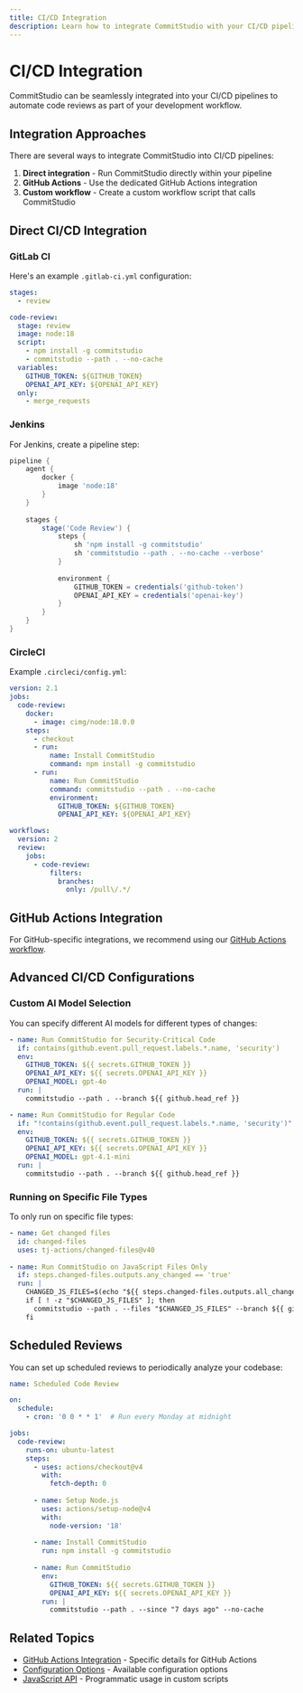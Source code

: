 ```yaml
---
title: CI/CD Integration
description: Learn how to integrate CommitStudio with your CI/CD pipelines for automated code reviews
---
```


# CI/CD Integration

CommitStudio can be seamlessly integrated into your CI/CD pipelines to automate code reviews as part of your development workflow.

## Integration Approaches

There are several ways to integrate CommitStudio into CI/CD pipelines:

1. **Direct integration** - Run CommitStudio directly within your pipeline
2. **GitHub Actions** - Use the dedicated GitHub Actions integration
3. **Custom workflow** - Create a custom workflow script that calls CommitStudio

## Direct CI/CD Integration

### GitLab CI

Here's an example `.gitlab-ci.yml` configuration:

```yaml
stages:
  - review

code-review:
  stage: review
  image: node:18
  script:
    - npm install -g commitstudio
    - commitstudio --path . --no-cache
  variables:
    GITHUB_TOKEN: ${GITHUB_TOKEN}
    OPENAI_API_KEY: ${OPENAI_API_KEY}
  only:
    - merge_requests
```

### Jenkins

For Jenkins, create a pipeline step:

```groovy
pipeline {
    agent {
        docker {
            image 'node:18'
        }
    }
    
    stages {
        stage('Code Review') {
            steps {
                sh 'npm install -g commitstudio'
                sh 'commitstudio --path . --no-cache --verbose'
            }
            
            environment {
                GITHUB_TOKEN = credentials('github-token')
                OPENAI_API_KEY = credentials('openai-key')
            }
        }
    }
}
```

### CircleCI

Example `.circleci/config.yml`:

```yaml
version: 2.1
jobs:
  code-review:
    docker:
      - image: cimg/node:18.0.0
    steps:
      - checkout
      - run:
          name: Install CommitStudio
          command: npm install -g commitstudio
      - run:
          name: Run CommitStudio
          command: commitstudio --path . --no-cache
          environment:
            GITHUB_TOKEN: ${GITHUB_TOKEN}
            OPENAI_API_KEY: ${OPENAI_API_KEY}

workflows:
  version: 2
  review:
    jobs:
      - code-review:
          filters:
            branches:
              only: /pull\/.*/
```

## GitHub Actions Integration

For GitHub-specific integrations, we recommend using our [GitHub Actions workflow](/docs/4-advanced/github-actions).

## Advanced CI/CD Configurations

### Custom AI Model Selection

You can specify different AI models for different types of changes:

```yaml
- name: Run CommitStudio for Security-Critical Code
  if: contains(github.event.pull_request.labels.*.name, 'security')
  env:
    GITHUB_TOKEN: ${{ secrets.GITHUB_TOKEN }}
    OPENAI_API_KEY: ${{ secrets.OPENAI_API_KEY }}
    OPENAI_MODEL: gpt-4o
  run: |
    commitstudio --path . --branch ${{ github.head_ref }}

- name: Run CommitStudio for Regular Code
  if: "!contains(github.event.pull_request.labels.*.name, 'security')"
  env:
    GITHUB_TOKEN: ${{ secrets.GITHUB_TOKEN }}
    OPENAI_API_KEY: ${{ secrets.OPENAI_API_KEY }}
    OPENAI_MODEL: gpt-4.1-mini
  run: |
    commitstudio --path . --branch ${{ github.head_ref }}
```

### Running on Specific File Types

To only run on specific file types:

```yaml
- name: Get changed files
  id: changed-files
  uses: tj-actions/changed-files@v40
  
- name: Run CommitStudio on JavaScript Files Only
  if: steps.changed-files.outputs.any_changed == 'true'
  run: |
    CHANGED_JS_FILES=$(echo "${{ steps.changed-files.outputs.all_changed_files }}" | grep -E '\.js$|\.jsx$|\.ts$|\.tsx$' || echo "")
    if [ ! -z "$CHANGED_JS_FILES" ]; then
      commitstudio --path . --files "$CHANGED_JS_FILES" --branch ${{ github.head_ref }}
    fi
```

## Scheduled Reviews

You can set up scheduled reviews to periodically analyze your codebase:

```yaml
name: Scheduled Code Review

on:
  schedule:
    - cron: '0 0 * * 1'  # Run every Monday at midnight

jobs:
  code-review:
    runs-on: ubuntu-latest
    steps:
      - uses: actions/checkout@v4
        with:
          fetch-depth: 0
      
      - name: Setup Node.js
        uses: actions/setup-node@v4
        with:
          node-version: '18'
      
      - name: Install CommitStudio
        run: npm install -g commitstudio
      
      - name: Run CommitStudio
        env:
          GITHUB_TOKEN: ${{ secrets.GITHUB_TOKEN }}
          OPENAI_API_KEY: ${{ secrets.OPENAI_API_KEY }}
        run: |
          commitstudio --path . --since "7 days ago" --no-cache
```

## Related Topics

- [GitHub Actions Integration](/docs/4-advanced/github-actions) - Specific details for GitHub Actions
- [Configuration Options](/docs/3-configuration/options) - Available configuration options
- [JavaScript API](/docs/5-api-reference/javascript-api) - Programmatic usage in custom scripts 